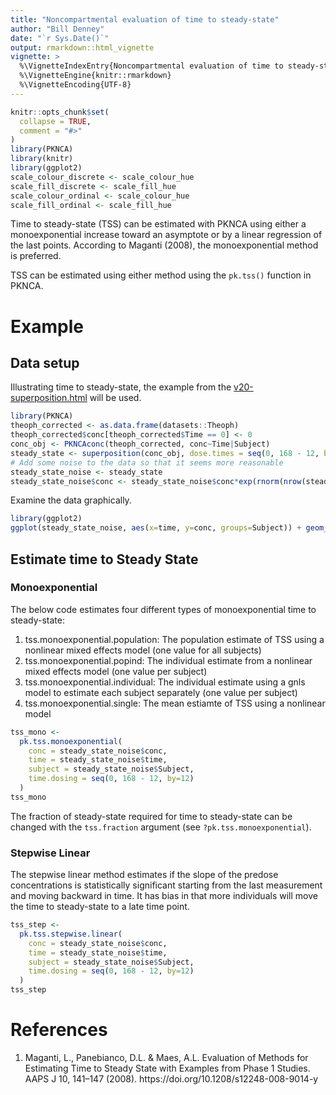 ```yaml
---
title: "Noncompartmental evaluation of time to steady-state"
author: "Bill Denney"
date: "`r Sys.Date()`"
output: rmarkdown::html_vignette
vignette: >
  %\VignetteIndexEntry{Noncompartmental evaluation of time to steady-state}
  %\VignetteEngine{knitr::rmarkdown}
  %\VignetteEncoding{UTF-8}
---
```


```r
knitr::opts_chunk$set(
  collapse = TRUE,
  comment = "#>"
)
library(PKNCA)
library(knitr)
library(ggplot2)
scale_colour_discrete <- scale_colour_hue
scale_fill_discrete <- scale_fill_hue
scale_colour_ordinal <- scale_colour_hue
scale_fill_ordinal <- scale_fill_hue
```

Time to steady-state (TSS) can be estimated with PKNCA using either a monoexponential
increase toward an asymptote or by a linear regression of the last points.
According to Maganti (2008), the monoexponential method is preferred.

TSS can be estimated using either method using the `pk.tss()` function in PKNCA.

# Example

## Data setup

Illustrating time to steady-state, the example from the
[v20-superposition.html](superposition vignette) will be used.

```r
library(PKNCA)
theoph_corrected <- as.data.frame(datasets::Theoph)
theoph_corrected$conc[theoph_corrected$Time == 0] <- 0
conc_obj <- PKNCAconc(theoph_corrected, conc~Time|Subject)
steady_state <- superposition(conc_obj, dose.times = seq(0, 168 - 12, by=12), tau=168, n.tau=1)
# Add some noise to the data so that it seems more reasonable
steady_state_noise <- steady_state
steady_state_noise$conc <- steady_state_noise$conc*exp(rnorm(nrow(steady_state_noise), mean = 0, sd = 0.1))
```

Examine the data graphically.

```r
library(ggplot2)
ggplot(steady_state_noise, aes(x=time, y=conc, groups=Subject)) + geom_line()
```

## Estimate time to Steady State

### Monoexponential

The below code estimates four different types of monoexponential time to
steady-state:

1. tss.monoexponential.population: The population estimate of TSS using a nonlinear mixed effects model (one value for all subjects)
2. tss.monoexponential.popind: The individual estimate from a nonlinear mixed effects model (one value per subject)
3. tss.monoexponential.individual: The individual estimate using a gnls model to estimate each subject separately (one value per subject)
4. tss.monoexponential.single: The mean estiamte of TSS using a nonlinear model

```r
tss_mono <-
  pk.tss.monoexponential(
    conc = steady_state_noise$conc,
    time = steady_state_noise$time,
    subject = steady_state_noise$Subject,
    time.dosing = seq(0, 168 - 12, by=12)
  )
tss_mono
```

The fraction of steady-state required for time to steady-state can be changed
with the `tss.fraction` argument (see `?pk.tss.monoexponential`).

### Stepwise Linear

The stepwise linear method estimates if the slope of the predose concentrations
is statistically significant starting from the last measurement and moving
backward in time.  It has bias in that more individuals will move the time to
steady-state to a late time point.

```r
tss_step <-
  pk.tss.stepwise.linear(
    conc = steady_state_noise$conc,
    time = steady_state_noise$time,
    subject = steady_state_noise$Subject,
    time.dosing = seq(0, 168 - 12, by=12)
  )
tss_step
```

# References

1. Maganti, L., Panebianco, D.L. & Maes, A.L. Evaluation of Methods for Estimating Time to Steady State with Examples from Phase 1 Studies. AAPS J 10, 141–147 (2008). https://doi.org/10.1208/s12248-008-9014-y
